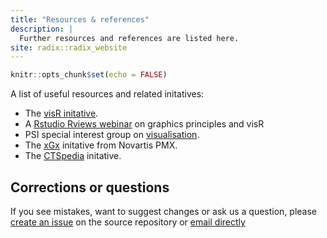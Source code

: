 ```yaml
---
title: "Resources & references"
description: |
  Further resources and references are listed here. 
site: radix::radix_website
---
```


```r
knitr::opts_chunk$set(echo = FALSE)
```

A list of useful resources and related initatives:

* The [visR initative](https://openpharma.github.com/visR).
* A [Rstudio Rviews webinar](https://resources.rstudio.com/webinars/effective-visualizations-for-data-driven-decisions) on graphics principles and visR
* PSI special interest group on [visualisation](https://www.psiweb.org/sigs-special-interest-groups/visualisation).
* The [xGx](https://opensource.nibr.com/xgx/) initative from Novartis PMX.
* The [CTSpedia](https://www.ctspedia.org/do/view/CTSpedia) initative. 

## Corrections or questions {.appendix}

If you see mistakes, want to suggest changes or ask us a question, please [create an issue](https://github.com/GraphicsPrinciples/GraphicsPrinciples.github.io/issues) on the source repository or [email directly](mailto:bailliem@gmail.com)
